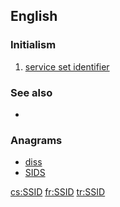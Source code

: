 ==English==

===Initialism===
{{rfc-header|Initialism}}
{{head|en|initialism}}

# {{context|networking}} [[service set identifier]]

===See also===
* {{pedialite|Service set identifier}}

===Anagrams===
* [[diss#English|diss]]
* [[SIDS#English|SIDS]]

[[cs:SSID]]
[[fr:SSID]]
[[tr:SSID]]